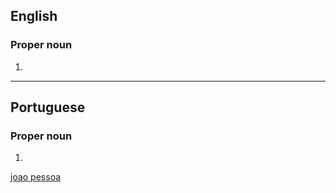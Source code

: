 ==English==
{{wikipedia}}

===Proper noun===
{{en-proper noun|head=João Pessoa}}

# {{place|en|municipality/state capital|s/Paraíba|c/Brazil}}

[[Category:English terms spelled with Ã|joao pessoa]]

----

==Portuguese==

===Proper noun===
{{pt-proper noun|head=[[João]] [[pessoa|Pessoa]]}}

# {{place|pt|municipality/state capital|s/Paraíba|c/Brazil}}